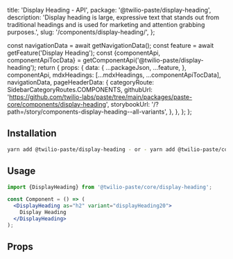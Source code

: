   title: 'Display Heading - API',
  package: '@twilio-paste/display-heading',
  description:
    'Display heading is large, expressive text that stands out from traditional headings and is used for marketing and attention grabbing purposes.',
  slug: '/components/display-heading/',
};




  const navigationData = await getNavigationData();
  const feature = await getFeature('Display Heading');
  const {componentApi, componentApiTocData} = getComponentApi('@twilio-paste/display-heading');
  return {
    props: {
      data: {
        ...packageJson,
        ...feature,
      },
      componentApi,
      mdxHeadings: [...mdxHeadings, ...componentApiTocData],
      navigationData,
      pageHeaderData: {
        categoryRoute: SidebarCategoryRoutes.COMPONENTS,
        githubUrl: 'https://github.com/twilio-labs/paste/tree/main/packages/paste-core/components/display-heading',
        storybookUrl: '/?path=/story/components-display-heading--all-variants',
      },
    },
  };
};

## Installation

```bash
yarn add @twilio-paste/display-heading - or - yarn add @twilio-paste/core
```

## Usage

```jsx
import {DisplayHeading} from '@twilio-paste/core/display-heading';

const Component = () => (
  <DisplayHeading as="h2" variant="displayHeading20">
    Display Heading
  </DisplayHeading>
);
```

## Props

<PropsTable componentApi={props.componentApi} />
